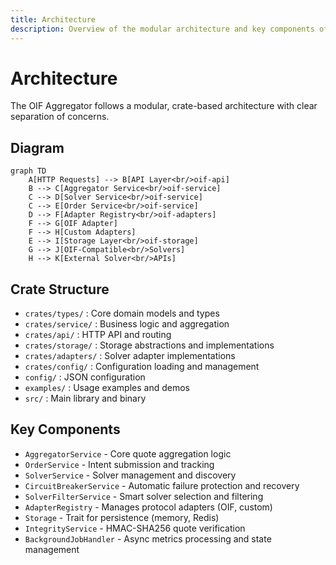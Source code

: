 ```yaml
---
title: Architecture
description: Overview of the modular architecture and key components of the OIF Aggregator.
---
```


# Architecture

The OIF Aggregator follows a modular, crate-based architecture with clear separation of concerns.

## Diagram

```mermaid
graph TD
    A[HTTP Requests] --> B[API Layer<br/>oif-api]
    B --> C[Aggregator Service<br/>oif-service]
    C --> D[Solver Service<br/>oif-service]
    C --> E[Order Service<br/>oif-service]
    D --> F[Adapter Registry<br/>oif-adapters]
    F --> G[OIF Adapter]
    F --> H[Custom Adapters]
    E --> I[Storage Layer<br/>oif-storage]
    G --> J[OIF-Compatible<br/>Solvers]
    H --> K[External Solver<br/>APIs]
```

## Crate Structure

- `crates/types/` : Core domain models and types
- `crates/service/` : Business logic and aggregation
- `crates/api/` : HTTP API and routing
- `crates/storage/` : Storage abstractions and implementations
- `crates/adapters/` : Solver adapter implementations
- `crates/config/` : Configuration loading and management
- `config/` : JSON configuration
- `examples/` : Usage examples and demos
- `src/` : Main library and binary

## Key Components

- `AggregatorService` - Core quote aggregation logic
- `OrderService` - Intent submission and tracking
- `SolverService` - Solver management and discovery
- `CircuitBreakerService` - Automatic failure protection and recovery
- `SolverFilterService` - Smart solver selection and filtering
- `AdapterRegistry` - Manages protocol adapters (OIF, custom)
- `Storage` - Trait for persistence (memory, Redis)
- `IntegrityService` - HMAC-SHA256 quote verification
- `BackgroundJobHandler` - Async metrics processing and state management